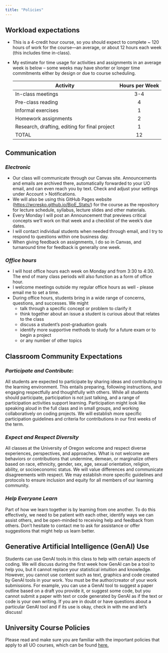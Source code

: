 ```yaml
---
title: "Policies"
---
```


## Workload expectations

-   This is a 4-credit hour course, so you should expect to complete \~ 120 hours of work for the course—an average, or about 12 hours each week (this includes time in-class).
-   My estimate for time usage for activities and assignments in an average week is below – some weeks may have shorter or longer time commitments either by design or due to course scheduling.

    | Activity                                      | Hours per Week |
    |-----------------------------------------------|:--------------:|
    | In-class meetings                             |      3-4       |
    | Pre-class reading                             |       4        |
    | Informal exercises                            |       1        |
    | Homework assignments                          |       2        |
    | Research, drafting, editing for final project |       1        |
    | TOTAL                                         |       12       |

## Communication

### *Electronic*
-   Our class will communicate through our Canvas site. Announcements and emails are archived there, automatically forwarded to your UO email, and can even reach you by text. Check and adjust your settings under Account \> Notifications.
-   We will also be using this GitHub Pages website (<https://wcresko.github.io/BioE_Stats/>) for the course as the repository for lecture schedule, syllabus, lecture slides and other materials.
-   Every Monday I will post an Announcement that previews critical concepts we’ll work on that week and a checklist of the week’s due dates.
-   I will contact individual students when needed through email, and I try to respond to questions within one business day.
-   When giving feedback on assignments, I do so in Canvas, and turnaround time for feedback is generally one week.

### *Office hours*

- I will host office hours each week on Monday and from 3:30 to 4:30. The end of many class periods will also function as a form of office hour.
- I welcome meetings outside my regular office hours as well - please email me to set a time.
- During office hours, students bring in a wide range of concerns, questions, and successes. We might 
    - talk through a specific concept or problem to clarify it 
    - think together about an issue a student is curious about that relates to the class 
    - discuss a student’s post-graduation goals 
    - identify more supportive methods to study for a future exam or to begin a project 
    - or any number of other topics

## Classroom Community Expectations

### *Participate and Contribute*:

All students are expected to participate by sharing ideas and contributing to the learning environment. This entails preparing, following instructions, and engaging respectfully and thoughtfully with others. While all students should participate, participation is not just talking, and a range of participation activities support learning. Participation might look like speaking aloud in the full class and in small groups, and working collaboratively on coding projects. We will establish more specific participation guidelines and criteria for contributions in our first weeks of the term.

### *Expect and Respect Diversity*

All classes at the University of Oregon welcome and respect diverse experiences, perspectives, and approaches. What is not welcome are behaviors or contributions that undermine, demean, or marginalize others based on race, ethnicity, gender, sex, age, sexual orientation, religion, ability, or socioeconomic status. We will value differences and communicate disagreements with respect. We may establish more specific guidelines and protocols to ensure inclusion and equity for all members of our learning community.

### *Help Everyone Learn*

Part of how we learn together is by learning from one another. To do this effectively, we need to be patient with each other, identify ways we can assist others, and be open-minded to receiving help and feedback from others. Don’t hesitate to contact me to ask for assistance or offer suggestions that might help us learn better.

## Generative Artificial Intelligence (GenAI) Use

Students can use GenAI tools in this class to help with certain aspects of coding. We will discuss during the first week how GenAI can be a tool to help you, but it cannot replace your statistical intuition and knowledge. However, you cannot use content such as text, graphics and code created by GenAI tools in your work. You must be the author/creator of your work submissions. For example, you can use a GenAI tool to suggest a paper outline based on a draft you provide it, or suggest some code, but you cannot submit a paper with text or code generated by GenAI as if the text or code is your own writing. If you are in doubt or have questions about a particular GenAI tool and if its use is okay, check in with me and let’s discuss!

## University Course Policies

Please read and make sure you are familiar with the important policies that apply to all UO courses, which can be found [here.](https://teaching.uoregon.edu/university-course-policies)
